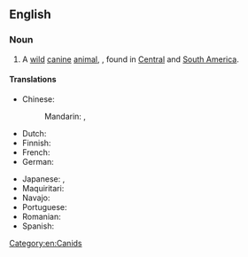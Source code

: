 ==English==
{{wikipedia}}

===Noun===
{{en-noun}}

# A [[wild]] [[canine]] [[animal]], {{taxlink|Speothos venaticus|species}}, found in [[Central America|Central]] and [[South America]].

====Translations====
{{trans-top|a wild canine animal}}
* Chinese:
*: Mandarin: {{t|cmn|藪犬|sc=Hani}}, {{t|cmn|薮犬|tr=sǒuquǎn|sc=Hani}}
* Dutch: {{t+|nl|boshond|m}}
* Finnish: {{t+|fi|pensaskoira}}
* French: {{t|fr|chien des buissons|m}}
* German: {{t|de|Waldhund|m}}
{{trans-mid}}
* Japanese: {{t+|ja|ヤブイヌ|tr=yabuinu|sc=Jpan}}, {{t+|ja|藪犬|tr=[[やぶいぬ]], [[yabuinu]]|sc=Jpan}}
* Maquiritari: {{t|mch|kwe'kwedu}}
* Navajo: {{t|nv|Shádiʼááhdę́ę́ʼ hodíłchʼil mąʼii}}
* Portuguese: {{t|pt|cachorro do mato|m}}
* Romanian: {{t|ro|câine de tufiș|m}}
* Spanish: {{t|es|perro de monte|m}}
{{trans-bottom}}

[[Category:en:Canids]]